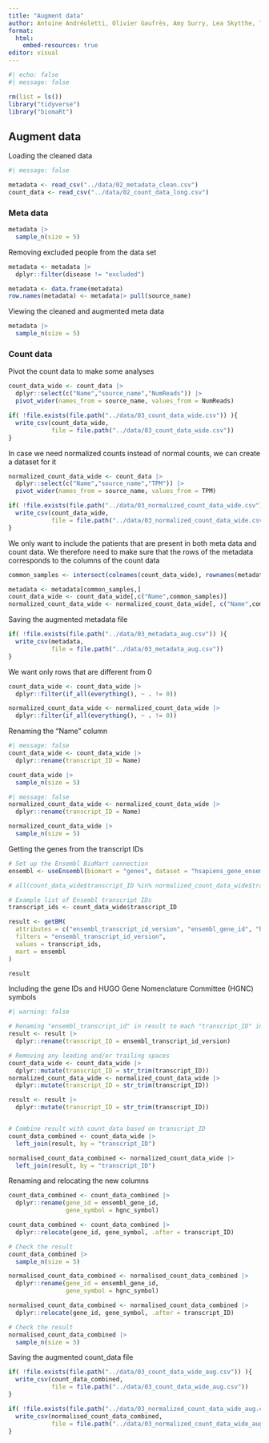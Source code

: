 ```yaml
---
title: "Augment data"
author: Antoine Andréoletti, Olivier Gaufrès, Amy Surry, Lea Skytthe, Trine Søgaard
format:
  html:
    embed-resources: true
editor: visual
---
```


```r
#| echo: false
#| message: false

rm(list = ls())
library("tidyverse")
library("biomaRt")
```

## Augment data

Loading the cleaned data

```r
#| message: false

metadata <- read_csv("../data/02_metadata_clean.csv")
count_data <- read_csv("../data/02_count_data_long.csv")
```

### Meta data

```r
metadata |>
  sample_n(size = 5)
```

Removing excluded people from the data set

```r
metadata <- metadata |>
  dplyr::filter(disease != "excluded")
```

```r
metadata <- data.frame(metadata)
row.names(metadata) <- metadata|> pull(source_name)
```

Viewing the cleaned and augmented meta data

```r
metadata |>
  sample_n(size = 5)
```

### Count data

Pivot the count data to make some analyses

```r
count_data_wide <- count_data |> 
  dplyr::select(c("Name","source_name","NumReads")) |> 
  pivot_wider(names_from = source_name, values_from = NumReads)

if( !file.exists(file.path("../data/03_count_data_wide.csv")) ){
  write_csv(count_data_wide, 
            file = file.path("../data/03_count_data_wide.csv"))
}
```

In case we need normalized counts instead of normal counts, we can create a dataset for it

```r

normalized_count_data_wide <- count_data |> 
  dplyr::select(c("Name","source_name","TPM")) |> 
  pivot_wider(names_from = source_name, values_from = TPM)

if( !file.exists(file.path("../data/03_normalized_count_data_wide.csv")) ){
  write_csv(count_data_wide, 
            file = file.path("../data/03_normalized_count_data_wide.csv"))
}
```

We only want to include the patients that are present in both meta data and count data. We therefore need to make sure that the rows of the metadata corresponds to the columns of the count data

```r
common_samples <- intersect(colnames(count_data_wide), rownames(metadata))

metadata <- metadata[common_samples,]
count_data_wide <- count_data_wide[,c("Name",common_samples)]
normalized_count_data_wide <- normalized_count_data_wide[, c("Name",common_samples)]
```

Saving the augmented metadata file

```r
if( !file.exists(file.path("../data/03_metadata_aug.csv")) ){
  write_csv(metadata, 
            file = file.path("../data/03_metadata_aug.csv"))
}
```

We want only rows that are different from 0

```r
count_data_wide <- count_data_wide |> 
  dplyr::filter(if_all(everything(), ~ . != 0))

normalized_count_data_wide <- normalized_count_data_wide |> 
  dplyr::filter(if_all(everything(), ~ . != 0))
```

Renaming the "Name" column

```r
#| message: false
count_data_wide <- count_data_wide |>
  dplyr::rename(transcript_ID = Name)

count_data_wide |>
  sample_n(size = 5)
```

```r
#| message: false
normalized_count_data_wide <- normalized_count_data_wide |>
  dplyr::rename(transcript_ID = Name)

normalized_count_data_wide |>
  sample_n(size = 5)
```

Getting the genes from the transcript IDs

```r
# Set up the Ensembl BioMart connection
ensembl <- useEnsembl(biomart = "genes", dataset = "hsapiens_gene_ensembl")

# all(count_data_wide$transcript_ID %in% normalized_count_data_wide$transcript_ID)

# Example list of Ensembl transcript IDs
transcript_ids <- count_data_wide$transcript_ID

result <- getBM(
  attributes = c("ensembl_transcript_id_version", "ensembl_gene_id", "hgnc_symbol"),
  filters = "ensembl_transcript_id_version",
  values = transcript_ids,
  mart = ensembl
)

result
```

Including the gene IDs and HUGO Gene Nomenclature Committee (HGNC) symbols

```r
#| warning: false

# Renaming "ensembl_transcript_id" in result to mach "transcript_ID" in count_data
result <- result |> 
  dplyr::rename(transcript_ID = ensembl_transcript_id_version)

# Removing any leading and/or trailing spaces
count_data_wide <- count_data_wide |> 
  dplyr::mutate(transcript_ID = str_trim(transcript_ID))
normalized_count_data_wide <- normalized_count_data_wide |> 
  dplyr::mutate(transcript_ID = str_trim(transcript_ID))

result <- result |> 
  dplyr::mutate(transcript_ID = str_trim(transcript_ID))


# Combine result with count_data based on transcript_ID
count_data_combined <- count_data_wide |> 
  left_join(result, by = "transcript_ID")

normalised_count_data_combined <- normalized_count_data_wide |> 
  left_join(result, by = "transcript_ID")
```

Renaming and relocating the new columns

```r
count_data_combined <- count_data_combined |>
  dplyr::rename(gene_id = ensembl_gene_id,
                gene_symbol = hgnc_symbol)

count_data_combined <- count_data_combined |>
  dplyr::relocate(gene_id, gene_symbol, .after = transcript_ID)

# Check the result
count_data_combined |> 
  sample_n(size = 5)
```

```r
normalised_count_data_combined <- normalised_count_data_combined |>
  dplyr::rename(gene_id = ensembl_gene_id,
                gene_symbol = hgnc_symbol)

normalised_count_data_combined <- normalised_count_data_combined |>
  dplyr::relocate(gene_id, gene_symbol, .after = transcript_ID)

# Check the result
normalised_count_data_combined |> 
  sample_n(size = 5)
```

Saving the augmented count_data file

```r
if( !file.exists(file.path("../data/03_count_data_wide_aug.csv")) ){
  write_csv(count_data_combined, 
            file = file.path("../data/03_count_data_wide_aug.csv"))
}
```

```r
if( !file.exists(file.path("../data/03_normalized_count_data_wide_aug.csv")) ){
  write_csv(normalised_count_data_combined, 
            file = file.path("../data/03_normalized_count_data_wide_aug.csv"))
}
```
